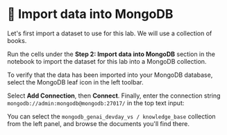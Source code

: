 # 👐 Import data into MongoDB

Let's first import a dataset to use for this lab. We will use a collection of books.

Run the cells under the **Step 2: Import data into MongoDB** section in the notebook to import the dataset for this lab into a MongoDB collection.

To verify that the data has been imported into your MongoDB database, select the MongoDB leaf icon in the left toolbar.

<Screenshot src="img/screenshots/40-import-data/1-import-data/1-select-mongodb.png" alt="Select MongoDB icon" />

Select **Add Connection**, then **Connect**. Finally, enter the connection string ```mongodb://admin:mongodb@mongodb:27017/``` in the top text input:

<Screenshot src="img/screenshots/40-import-data/1-import-data/2-enter-conn-string.png" alt="Enter commection string" />

You can select the ```mongodb_genai_devday_vs / knowledge_base``` collection from the left panel, and browse the documents you'll find there.